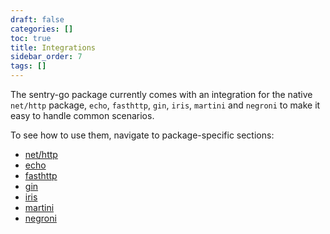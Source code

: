 ```yaml
---
draft: false
categories: []
toc: true
title: Integrations
sidebar_order: 7
tags: []
---
```

The sentry-go package currently comes with an integration for the native `net/http` package, `echo`, `fasthttp`, `gin`, `iris`, `martini` and `negroni` to make it easy to handle common scenarios.

To see how to use them, navigate to package-specific sections:
- [net/http](/platforms/go/http/)
- [echo](/platforms/go/echo/)
- [fasthttp](/platforms/go/fasthttp/)
- [gin](/platforms/go/gin/)
- [iris](/platforms/go/iris/)
- [martini](/platforms/go/martini/)
- [negroni](/platforms/go/negroni/)
